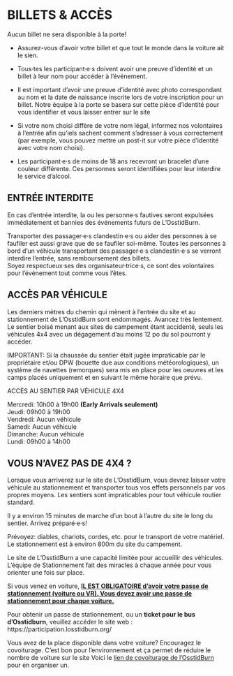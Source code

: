 # BILLETS & ACCÈS {-}

Aucun billet ne sera disponible à la porte!

* Assurez-vous d’avoir votre billet et que tout le monde dans la voiture ait le sien. 

* Tous·tes les participant·e·s doivent avoir une preuve d’identité et un billet à leur nom pour accéder à l’événement.

* Il est important d’avoir une preuve d’identité avec photo correspondant au nom et la date de naissance inscrite lors de votre inscription pour un billet. Notre équipe à la porte se basera sur cette pièce d’identité pour vous identifier et vous laisser entrer sur le site

* Si votre nom choisi diffère de votre nom légal, informez nos volontaires à l’entrée afin qu’iels sachent comment s'adresser à vous correctement (par exemple, vous pouvez mettre un post-it sur votre pièce d’identité avec votre nom choisi).

* Les participant·e·s de moins de 18 ans recevront un bracelet d’une couleur différente. Ces personnes seront identifiées pour leur interdire le service d'alcool.

<h2><span> ENTRÉE INTERDITE </span></h2> 

En cas d’entrée interdite, la ou les personne·s fautives seront expulsées immédiatement et bannies des événements futurs de L’OsstidBurn.  

Transporter des passager·e·s clandestin·e·s ou aider des personnes à se faufiler est aussi grave que de se faufiler soi-même. Toutes les personnes à bord d’un véhicule transportant des passager·e·s clandestin·e·s  se verront interdire l’entrée, sans remboursement des billets.  
Soyez respectueux·ses des organisateur·trice·s, ce sont des volontaires pour l’événement tout comme vous l’êtes.

<h2><span> ACCÈS PAR VÉHICULE </span></h2> 

Les derniers mètres du chemin qui mènent à l'entrée du site et au stationnement de L’OsstidBurn sont endommagés. Avancez très lentement. 
Le sentier boisé menant aux sites de campement étant accidenté, seuls les véhicules 4x4 avec un dégagement d’au moins 12 po du sol pourront y accéder. 

IMPORTANT: Si la chaussée du sentier était jugée impraticable par le propriétaire et/ou DPW (bouette due aux conditions météorologiques), un système de navettes (remorques) sera mis en place pour les oeuvres et les camps placés uniquement et en suivant le même horaire que prévu. 


ACCÈS AU SENTIER PAR VÉHICULE 4X4 

Mercredi: 10h00 à 19h00 **(Early Arrivals seulement)** \
Jeudi: 09h00 à 19h00 \
Vendredi: Aucun véhicule \
Samedi: Aucun véhicule \
Dimanche: Aucun véhicule \
Lundi: 09h00 à 14h00 \

<h2><span> VOUS N’AVEZ PAS DE 4X4 ?  </span></h2> 

Lorsque vous arriverez sur le site de L’OsstidBurn, vous devrez laisser votre véhicule au stationnement et transporter tous vos effets personnels par vos propres moyens. Les sentiers sont impraticables pour tout véhicule routier standard.
 
Il y a environ 15 minutes de marche d’un bout à l’autre du site le long du sentier. Arrivez préparé·e·s!
 
Prévoyez: diables, chariots, cordes, etc. pour  le transport de votre matériel. Le stationnement est à environ 800m du site du campement. 


Le site de L'OsstidBurn a une capacité limitée pour accueillir des véhicules. L'équipe de Stationnement fait des miracles à chaque année pour vous orienter une fois sur place.

Si vous venez en voiture,  <span style="text-decoration:underline">**IL EST OBLIGATOIRE d'avoir votre passe de stationnement (voiture ou VR). Vous devez avoir une passe de stationnement pour chaque voiture.**</span>

Pour obtenir un passe de stationnement, ou un **ticket pour le bus d'Osstidburn**, veuillez accéder le site web : https://participation.losstidburn.org/

Vous avez de la place disponible dans votre voiture? Encouragez le covoiturage.
C’est bon pour l’environnement et ça permet de réduire le nombre de voiture sur le site 
Voici le [lien de covoiturage de l'OsstidBurn](https://www.groupcarpool.com/t/qtayhw) pour en organiser un. 
 


